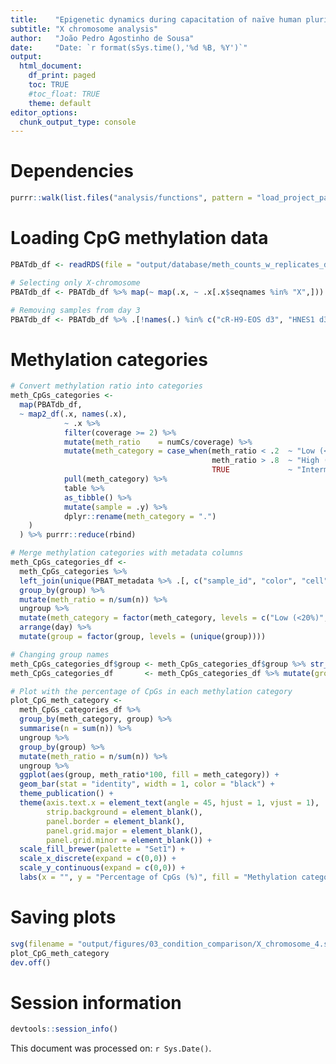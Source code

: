 ```yaml
---
title:    "Epigenetic dynamics during capacitation of naïve human pluripotent stem cells"
subtitle: "X chromosome analysis"
author:   "João Pedro Agostinho de Sousa"
date:     "Date: `r format(sSys.time(),'%d %B, %Y')`"
output:
  html_document:
    df_print: paged
    toc: TRUE
    #toc_float: TRUE
    theme: default
editor_options:
  chunk_output_type: console
---
```


# Dependencies
```r

purrr::walk(list.files("analysis/functions", pattern = "load_project_packages", full.names = T), source)

```

# Loading CpG methylation data
```r

PBATdb_df <- readRDS(file = "output/database/meth_counts_w_replicates_df.rds")

# Selecting only X-chromosome
PBATdb_df <- PBATdb_df %>% map(~ map(.x, ~ .x[.x$seqnames %in% "X",]))

# Removing samples from day 3
PBATdb_df <- PBATdb_df %>% .[!names(.) %in% c("cR-H9-EOS d3", "HNES1 d3")]

```

# Methylation categories
```r

# Convert methylation ratio into categories
meth_CpGs_categories <-
  map(PBATdb_df, 
  ~ map2_df(.x, names(.x),
            ~ .x %>% 
            filter(coverage >= 2) %>%
            mutate(meth_ratio    = numCs/coverage) %>%
            mutate(meth_category = case_when(meth_ratio < .2  ~ "Low (<20%)", 
                                             meth_ratio > .8  ~ "High (>80%)", 
                                             TRUE             ~ "Intermediate (20-80%)")) %>%
            pull(meth_category) %>% 
            table %>%
            as_tibble() %>% 
            mutate(sample = .y) %>% 
            dplyr::rename(meth_category = ".")
    )
  ) %>% purrr::reduce(rbind)

# Merge methylation categories with metadata columns
meth_CpGs_categories_df <- 
  meth_CpGs_categories %>% 
  left_join(unique(PBAT_metadata %>% .[, c("sample_id", "color", "cell", "group", "day")]), by = c("sample" = "sample_id")) %>%
  group_by(group) %>%
  mutate(meth_ratio = n/sum(n)) %>%
  ungroup %>%
  mutate(meth_category = factor(meth_category, levels = c("Low (<20%)", "Intermediate (20-80%)", "High (>80%)"))) %>% 
  arrange(day) %>% 
  mutate(group = factor(group, levels = (unique(group))))

# Changing group names
meth_CpGs_categories_df$group <- meth_CpGs_categories_df$group %>% str_replace("^H9-EOS$", "H9 Primed") %>% str_remove("-EOS")
meth_CpGs_categories_df       <- meth_CpGs_categories_df %>% mutate(group = factor(group, levels = c("HNES1 d0", "cR-H9 d0", "HNES1 d3", "cR-H9 d3", "HNES1 d10", "cR-H9 d10", "cR-H9 d20X", "cR-H9 d20E", "H9 Primed")))

# Plot with the percentage of CpGs in each methylation category
plot_CpG_meth_category <-
  meth_CpGs_categories_df %>% 
  group_by(meth_category, group) %>% 
  summarise(n = sum(n)) %>% 
  ungroup %>%
  group_by(group) %>% 
  mutate(meth_ratio = n/sum(n)) %>% 
  ungroup %>% 
  ggplot(aes(group, meth_ratio*100, fill = meth_category)) +
  geom_bar(stat = "identity", width = 1, color = "black") +
  theme_publication() +
  theme(axis.text.x = element_text(angle = 45, hjust = 1, vjust = 1), 
        strip.background = element_blank(), 
        panel.border = element_blank(), 
        panel.grid.major = element_blank(), 
        panel.grid.minor = element_blank()) + 
  scale_fill_brewer(palette = "Set1") +
  scale_x_discrete(expand = c(0,0)) + 
  scale_y_continuous(expand = c(0,0)) +
  labs(x = "", y = "Percentage of CpGs (%)", fill = "Methylation category")

```

# Saving plots
```r

svg(filename = "output/figures/03_condition_comparison/X_chromosome_4.svg", width = 3, height = 4)
plot_CpG_meth_category
dev.off()

```

# Session information
```r

devtools::session_info()

```

This document was processed on: `r Sys.Date()`.